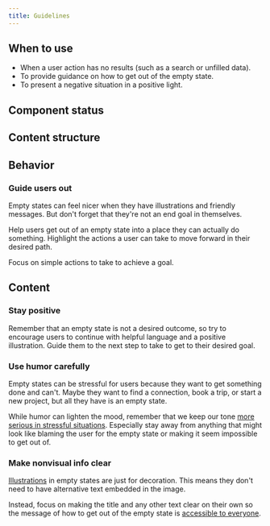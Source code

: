 ```yaml
---
title: Guidelines
---
```


<ReactExample name="EmptyState" />

## When to use

- When a user action has no results (such as a search or unfilled data).
- To provide guidance on how to get out of the empty state.
- To present a negative situation in a positive light.

## Component status

<ComponentStatus component="EmptyState" />

## Content structure

<FigmaFile
  file="4QJZqvBvRrLu6t9mwObCkA"
  node="289%3A13"
  alt="Title: sets the context and works best when short; illustration: adds visual context; description: optionally adds more context and works best when short; action: optionally adds an action to get out of the empty state."
/>

## Behavior

### Guide users out

Empty states can feel nicer when they have illustrations and friendly messages.
But don't forget that they're not an end goal in themselves.

Help users get out of an empty state into a place they can actually do something.
Highlight the actions a user can take to move forward in their desired path.

Focus on simple actions to take to achieve a goal.

## Content

### Stay positive

Remember that an empty state is not a desired outcome,
so try to encourage users to continue with helpful language and a positive illustration.
Guide them to the next step to take to get to their desired goal.

### Use humor carefully

Empty states can be stressful for users
because they want to get something done and can't.
Maybe they want to find a connection, book a trip, or start a new project,
but all they have is an empty state.

While humor can lighten the mood,
remember that we keep our tone [more serious in stressful situations](/for-kiwi/content/voice-tone/empathetic/#keep-tone-serious-in-stressful-situations).
Especially stay away from anything that might look like blaming the user for the empty state
or making it seem impossible to get out of.

<Guidelines type="do" title="Guide, don't blame">


<FigmaFile
  file="fannvRpkOJK6uxxT33EKaa"
  node="89%3A26"
  alt="An empty state with the title 'No notifications', the text 'Life's more fun when you share it with friends. Invite them to get the conversation started', and a button to invite people."
/>

<FigmaFile
  file="fannvRpkOJK6uxxT33EKaa"
  node="88%3A1035"
  alt="An empty state with the title 'Nothing to see here' and the text 'If you want some messages, maybe you should get some friends'."
/>

</Guidelines>


### Make nonvisual info clear

[Illustrations](/components/visuals/illustration/) in empty states are just for decoration.
This means they don't need to have alternative text embedded in the image.

Instead, focus on making the title and any other text clear on their own
so the message of how to get out of the empty state is [accessible to everyone](/foundation/accessibility/).
